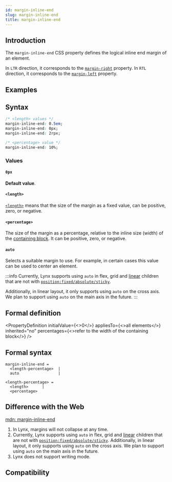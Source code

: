 ```yaml
---
id: margin-inline-end
slug: margin-inline-end
title: margin-inline-end
---
```


## Introduction

The `margin-inline-end` CSS property defines the logical inline end margin of an element.

In `LTR` direction, it corresponds to the [`margin-right`](./margin-right) property.
In `RTL` direction, it corresponds to the [`margin-left`](./margin-left) property.

## Examples


<Go
  example="css-api"
  defaultFile="src/margin-inline-end/App.tsx"
  img="/assets/doc/css/margin-inline-end.jpg"
  entry="src/margin-inline-end"
  defaultEntryFile="dist/margin-inline-end.lynx.bundle"
/>

## Syntax

```css
/* <length> values */
margin-inline-end: 0.5em;
margin-inline-end: 0px;
margin-inline-end: 2rpx;

/* <percentage> value */
margin-inline-end: 10%;
```

### Values

#### `0px`

**Default value**.

#### `<length>`

[`<length>`](api/css/data-type/length.mdx) means that the size of the margin as a fixed value, can be positive, zero, or negative.

#### `<percentage>`

The size of the margin as a percentage, relative to the inline size (width) of the [containing block](https://developer.mozilla.org/en-US/docs/Web/CSS/Containing_block). It can be positive, zero, or negative.

#### `auto`

Selects a suitable margin to use. For example, in certain cases this value can be used to center an element.

:::info
Currently, Lynx supports using `auto` in flex, grid and [linear](guide/ui/layout/linear-layout.mdx) children that are not with [`position:fixed/absolute/sticky`](./position).

Additionally, in linear layout, it only supports using `auto` on the cross axis. We plan to support using `auto` on the main axis in the future.
:::

## Formal definition


<PropertyDefinition
  initialValue={<>0</>}
  appliesTo={<>all elements</>}
  inherited="no"
  percentages={<>refer to the width of the containing block</>}
/>

## Formal syntax

```
margin-inline-end =
  <length-percentage>  |
  auto                 |

<length-percentage> =
  <length>      |
  <percentage>
```

## Difference with the Web

[mdn: margin-inline-end](https://developer.mozilla.org/en/docs/Web/CSS/margin-inline-end)

1. In Lynx, margins will not collapse at any time.
2. Currently, Lynx supports using `auto` in flex, grid and [linear](guide/ui/layout/linear-layout.mdx) children that are not with [`position:fixed/absolute/sticky`](./position). Additionally, in linear layout, it only supports using `auto` on the cross axis. We plan to support using `auto` on the main axis in the future.
3. Lynx does not support writing mode.

## Compatibility


<LegacyCompatTable metadata="css/properties/margin-inline-end" />
